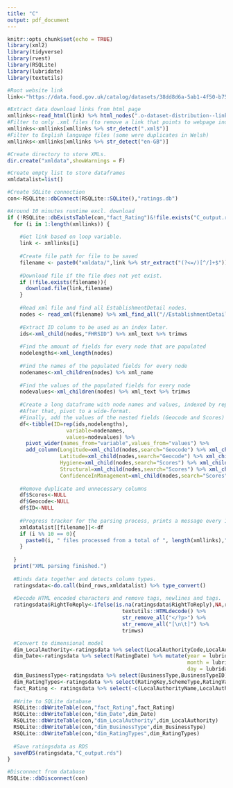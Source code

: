 ```yaml
---
title: "C"
output: pdf_document
---
```


```r
knitr::opts_chunk$set(echo = TRUE)
library(xml2)
library(tidyverse)
library(rvest)
library(RSQLite)
library(lubridate)
library(textutils)
```

```r
#Root website link
link<-"https://data.food.gov.uk/catalog/datasets/38dd8d6a-5ab1-4f50-b753-ab33288e3200"

#Extract data download links from html page
xmllinks<-read_html(link) %>% html_nodes(".o-dataset-distribution--link") %>% html_attr("href")
#Filter to only .xml files (to remove a link that points to webpage index)
xmllinks<-xmllinks[xmllinks %>% str_detect(".xml$")]
#Filter to English language files (some were duplicates in Welsh)
xmllinks<-xmllinks[xmllinks %>% str_detect("en-GB")]

#Create directory to store XMLs.
dir.create("xmldata",showWarnings = F)

#Create empty list to store dataframes
xmldatalist=list()

#Create SQLite connection
con<-RSQLite::dbConnect(RSQLite::SQLite(),"ratings.db")

#Around 10 minutes runtime excl. download
if (!RSQLite::dbExistsTable(con,"fact_Rating")&!file.exists("C_output.rds")) {
  for (i in 1:length(xmllinks)) {
    
    #Get link based on loop variable.
    link <- xmllinks[i]
    
    #Create file path for file to be saved
    filename <- paste0("xmldata/",link %>% str_extract("(?<=/)[^/]+$"))
    
    #Download file if the file does not yet exist.
    if (!file.exists(filename)){
      download.file(link,filename)
    }
    
    #Read xml file and find all EstablishmentDetail nodes.
    nodes <- read_xml(filename) %>% xml_find_all("//EstablishmentDetail")
    
    #Extract ID column to be used as an index later.
    ids<-xml_child(nodes,"FHRSID") %>% xml_text %>% trimws
    
    #Find the amount of fields for every node that are populated
    nodelengths<-xml_length(nodes)
    
    #Find the names of the populated fields for every node
    nodenames<-xml_children(nodes) %>% xml_name
    
    #Find the values of the populated fields for every node
    nodevalues<-xml_children(nodes) %>% xml_text %>% trimws
    
    #Create a long dataframe with node names and values, indexed by repeating the index node-length times.
    #After that, pivot to a wide-format.
    #Finally, add the values of the nested fields (Geocode and Scores) separately, as they would have been merged into one column otherwise.
    df<-tibble(ID=rep(ids,nodelengths),
                   variable=nodenames,
                   values=nodevalues) %>%
      pivot_wider(names_from="variable",values_from="values") %>%
      add_column(Longitude=xml_child(nodes,search="Geocode") %>% xml_child("Longitude") %>% xml_text,
                 Latitude=xml_child(nodes,search="Geocode") %>% xml_child("Latitude") %>% xml_text,
                 Hygiene=xml_child(nodes,search="Scores") %>% xml_child("Hygiene") %>% xml_text,
                 Structural=xml_child(nodes,search="Scores") %>% xml_child("Structural") %>% xml_text,
                 ConfidenceInManagement=xml_child(nodes,search="Scores") %>% xml_child("ConfidenceInManagement") %>% xml_text)
    
    #Remove duplicate and unnecessary columns
    df$Scores<-NULL
    df$Geocode<-NULL
    df$ID<-NULL
    
    #Progress tracker for the parsing process, prints a message every 10 files.
    xmldatalist[[filename]]<-df
    if (i %% 10 == 0){
      paste0(i, " files processed from a total of ", length(xmllinks),".") %>% print()
    }
    
  }
  print("XML parsing finished.")
  
  #Binds data together and detects column types.
  ratingsdata<-do.call(bind_rows,xmldatalist) %>% type_convert()
  
  #Decode HTML encoded characters and remove tags, newlines and tags.
  ratingsdata$RightToReply<-ifelse(is.na(ratingsdata$RightToReply),NA,ratingsdata$RightToReply[!is.na(ratingsdata$RightToReply)] %>%
                                     textutils::HTMLdecode() %>%
                                     str_remove_all("</?p>") %>%
                                     str_remove_all("[\n\t]") %>%
                                     trimws)

  #Convert to dimensional model
  dim_LocalAuthority<-ratingsdata %>% select(LocalAuthorityCode,LocalAuthorityName,LocalAuthorityWebSite,LocalAuthorityEmailAddress) %>% distinct
  dim_Date<-ratingsdata %>% select(RatingDate) %>% mutate(year = lubridate::year(RatingDate),
                                                          month = lubridate::month(RatingDate),
                                                          day = lubridate::day(RatingDate)) %>% distinct()
  dim_BusinessType<-ratingsdata %>% select(BusinessType,BusinessTypeID) %>% distinct()
  dim_RatingTypes<-ratingsdata %>% select(RatingKey,SchemeType,RatingValue) %>% distinct
  fact_Rating <- ratingsdata %>% select(-c(LocalAuthorityName,LocalAuthorityWebSite,LocalAuthorityEmailAddress,BusinessType,RatingValue,SchemeType))
  
  #Write to SQLite database
  RSQLite::dbWriteTable(con,"fact_Rating",fact_Rating)
  RSQLite::dbWriteTable(con,"dim_Date",dim_Date)
  RSQLite::dbWriteTable(con,"dim_LocalAuthority",dim_LocalAuthority)
  RSQLite::dbWriteTable(con,"dim_BusinessType",dim_BusinessType)
  RSQLite::dbWriteTable(con,"dim_RatingTypes",dim_RatingTypes)
  
  #Save ratingsdata as RDS
  saveRDS(ratingsdata,"C_output.rds")
}

#Disconnect from database
RSQLite::dbDisconnect(con)
```


